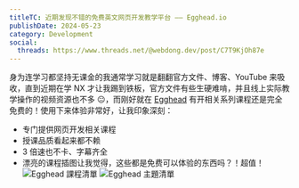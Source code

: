 ```yaml
---
titleTC: 近期发现不错的免费英文网页开发教学平台 —— Egghead.io
publishDate: 2024-05-23
category: Development
social:
  threads: https://www.threads.net/@webdong.dev/post/C7T9KjOh87e
---
```


身为连学习都坚持无课金的我通常学习就是翻翻官方文件、博客、YouTube 来吸收，直到近期在学 NX 才让我踢到铁板，官方文件有些生硬难啃，并且线上实际教学操作的视频资源也不多 😐，而刚好就在 [Egghead](https://egghead.io) 有开相关系列课程还是完全免费的！使用下来体验非常好，让我印象深刻：

- 专门提供网页开发相关课程
- 授课品质看起来都不赖
- 3 倍速也不卡、字幕齐全
- 漂亮的课程插图让我觉得，这些都是免费可以体验的东西吗？！超值！
  ![Egghead 課程清單](./egghead-course-list.webp)
  ![Egghead 主題清單](./egghead-topics.webp)
